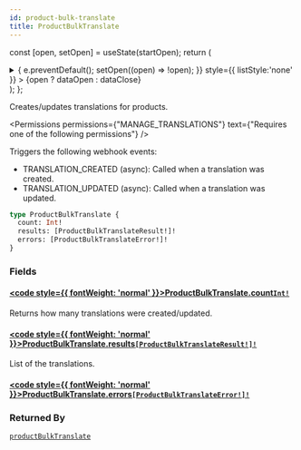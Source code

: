 ```yaml
---
id: product-bulk-translate
title: ProductBulkTranslate
---
```






const [open, setOpen] = useState(startOpen);
return (
<details {...(open ? { open: true } : {})} className="details" style={{ border:'none', boxShadow:'none', background:'var(--ifm-background-color)' }}>
<summary
onClick={(e) => {
e.preventDefault();
setOpen((open) => !open);
}}
style={{ listStyle:'none' }} >
{open ? dataOpen : dataClose}
</summary>
{open && children}
</details>
);
};

Creates/updates translations for products.


<Permissions permissions={"MANAGE_TRANSLATIONS"} text={"Requires one of the following permissions"} />


Triggers the following webhook events:

- TRANSLATION_CREATED (async): Called when a translation was created.
- TRANSLATION_UPDATED (async): Called when a translation was updated.

```graphql
type ProductBulkTranslate {
  count: Int!
  results: [ProductBulkTranslateResult!]!
  errors: [ProductBulkTranslateError!]!
}
```

### Fields

#### [<code style={{ fontWeight: 'normal' }}>ProductBulkTranslate.<b>count</b></code>](#)<Bullet />[`Int!`](../../../api-reference/miscellaneous/scalars/int.mdx) <Badge class="badge badge--secondary" text="non-null"/> <Badge class="badge badge--secondary" text="scalar"/> <Badge class="badge badge--secondary" text="miscellaneous"/>

Returns how many translations were created/updated.

#### [<code style={{ fontWeight: 'normal' }}>ProductBulkTranslate.<b>results</b></code>](#)<Bullet />[`[ProductBulkTranslateResult!]!`](../../../api-reference/products/objects/product-bulk-translate-result.mdx) <Badge class="badge badge--secondary" text="non-null"/> <Badge class="badge badge--secondary" text="object"/> <Badge class="badge badge--secondary" text="products"/>

List of the translations.

#### [<code style={{ fontWeight: 'normal' }}>ProductBulkTranslate.<b>errors</b></code>](#)<Bullet />[`[ProductBulkTranslateError!]!`](../../../api-reference/miscellaneous/objects/product-bulk-translate-error.mdx) <Badge class="badge badge--secondary" text="non-null"/> <Badge class="badge badge--secondary" text="object"/> <Badge class="badge badge--secondary" text="miscellaneous"/>

### Returned By

[`productBulkTranslate`](../../../api-reference/products/mutations/product-bulk-translate.mdx) <Badge class="badge badge--secondary" text="mutation"/>

